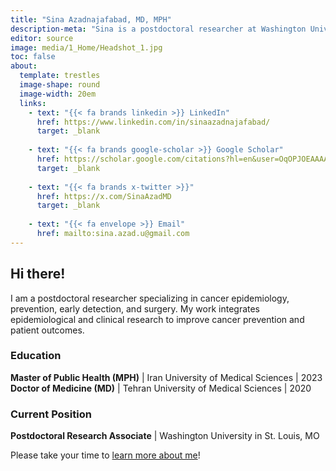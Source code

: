 ```yaml
---
title: "Sina Azadnajafabad, MD, MPH"
description-meta: "Sina is a postdoctoral researcher at Washington University in St. Louis, doing research on cancer epidemiology, prevention, and surgery."
editor: source
image: media/1_Home/Headshot_1.jpg
toc: false
about: 
  template: trestles
  image-shape: round
  image-width: 20em
  links:
    - text: "{{< fa brands linkedin >}} LinkedIn"
      href: https://www.linkedin.com/in/sinaazadnajafabad/
      target: _blank
    
    - text: "{{< fa brands google-scholar >}} Google Scholar"
      href: https://scholar.google.com/citations?hl=en&user=OqOPJOEAAAAJ&view_op=list_works&sortby=pubdate&inst=2230987035966559800
      target: _blank
    
    - text: "{{< fa brands x-twitter >}}"
      href: https://x.com/SinaAzadMD
      target: _blank
    
    - text: "{{< fa envelope >}} Email"
      href: mailto:sina.azad.u@gmail.com
---
```


::: {#bio}
## Hi there!
I am a postdoctoral researcher specializing in cancer epidemiology, prevention, early detection, and surgery. My work integrates epidemiological and clinical research to improve cancer prevention and patient outcomes.

### Education
**Master of Public Health (MPH)** | Iran University of Medical Sciences | 2023 <br>
**Doctor of Medicine (MD)** | Tehran University of Medical Sciences | 2020 

### Current Position
**Postdoctoral Research Associate** | Washington University in St. Louis, MO

Please take your time to [learn more about me](about.qmd)!
:::